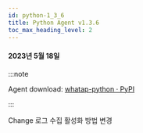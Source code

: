 ```yaml
---
id: python-1_3_6
title: Python Agent v1.3.6
toc_max_heading_level: 2
---
```



#### 2023년 5월 18일

:::note

Agent download: [whatap-python · PyPI](https://pypi.org/project/whatap-python/1.3.6/)

:::

<p><Status>Change</Status> 로그 수집 활성화 방법 변경</p>
